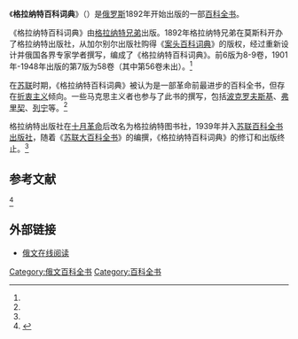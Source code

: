 《'''格拉纳特百科词典'''》（{{lang|ru|«Энциклопедический словарь Гранат»}}）是[[俄罗斯|俄罗斯]]1892年开始出版的一部[[百科全书|百科全书]]。

《格拉纳特百科词典》由[[格拉纳特兄弟|格拉纳特兄弟]]出版。1892年格拉纳特兄弟在莫斯科开办了格拉纳特出版社，从加尔别尔出版社购得《[[案头百科词典|案头百科词典]]》的版权，经过重新设计并俄国各界专家学者撰写，编成了《格拉纳特百科词典》。前6版为8-9卷，1901年-1948年出版的第7版为58卷（其中第56卷未出）。<ref name="金常政" />

在[[苏联|苏联]]时期，《格拉纳特百科词典》被认为是一部革命前最进步的百科全书，但存在[[折衷主义|折衷主义]]倾向。一些马克思主义者也参与了此书的撰写，包括[[波克罗夫斯基|波克罗夫斯基]]、[[弗里契|弗里契]]、[[列宁|列宁]]等。<ref name="金常政" />

格拉纳特出版社在[[十月革命|十月革命]]后改名为格拉纳特图书社，1939年并入[[苏联百科全书出版社|苏联百科全书出版社]]，随着《[[苏联大百科全书|苏联大百科全书]]》的编撰，《格拉纳特百科词典》的修订和出版终止。<ref name="金常政" />

==参考文献==
<div class="references-small">
<references>
<ref name="金常政">{{cite book| author = [[金常政|金常政]] | title = 百科全书的故事 | publisher = 北京图书馆出版社 | date = 2005-03 | location = 北京 | pages =64-65 | url = | doi = | id = | isbn = 7501326231 }}</ref>
</references>
</div>

==外部链接==
{{wikisourcelang-inline|ru|Энциклопедический словарь Гранат}}
* [http://granates.ru/ 俄文在线阅读] {{Wayback|url=http://granates.ru/ |date=20210124083946 }}

[[Category:俄文百科全书|Category:俄文百科全书]]
[[Category:百科全书|Category:百科全书]]